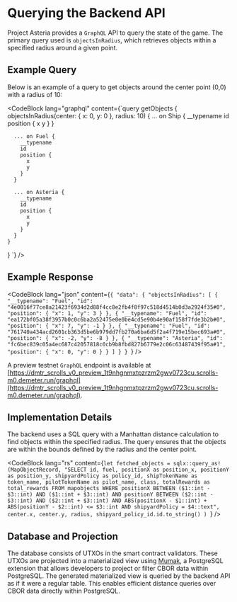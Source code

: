 
# Querying the Backend API

Project Asteria provides a `GraphQL` API to query the state of the game. The primary query used is `objectsInRadius`, which retrieves objects within a specified radius around a given point.

## Example Query

Below is an example of a query to get objects around the center point (0,0) with a radius of 10:

<CodeBlock lang="graphql" content={`query getObjects {
    objectsInRadius(center: { x: 0, y: 0 }, radius: 10) {
      ... on Ship {
        __typename
        id
        position {
          x
          y
        }
      }
      
      ... on Fuel {
        __typename
        id
        position {
          x
          y
        }
      }
      
      ... on Asteria {
        __typename
        id
        position {
          x
          y
        }
      }
    }
  }
`} />

## Example Response

<CodeBlock lang="json" content={`{
    "data": {
      "objectsInRadius": [
        {
          "__typename": "Fuel",
          "id": "4e0016f77ce8a21423f6934d2d88f4cc8e2fb4f8f97c518d4514b0d3a2924f35#0",
          "position": {
            "x": 1,
            "y": 3
          }
        },
        {
          "__typename": "Fuel",
          "id": "ea172bf05a38f3957b0c0c6ba2a52475e0e0be4cd5e90b4e90af158f7fde3b2b#0",
          "position": {
            "x": 7,
            "y": -1
          }
        },
        {
          "__typename": "Fuel",
          "id": "761740a434acd2601cb363d5be6b979dd7fb270a6ba6d5f2a4f719e15bec693a#0",
          "position": {
            "x": -2,
            "y": -8
          }
        },
        {
          "__typename": "Asteria",
          "id": "fc6bec839c05a4ec687c42057818c0cb9b8fbd827b6779e2c06c63487439f95a#1",
          "position": {
            "x": 0,
            "y": 0
          }
        }
      ]
    }
  }
`} />

A preview testnet `GraphQL` endpoint is available at [https://dmtr_scrolls_v0_preview_1t9nhgnmxtpzrzm2gwv0723cu.scrolls-m0.demeter.run/graphql](https://dmtr_scrolls_v0_preview_1t9nhgnmxtpzrzm2gwv0723cu.scrolls-m0.demeter.run/graphql).

## Implementation Details

The backend uses a SQL query with a Manhattan distance calculation to find objects within the specified radius. The query ensures that the objects are within the bounds defined by the radius and the center point.

<CodeBlock lang="rs" content={`let fetched_objects = sqlx::query_as!(MapObjectRecord,
    "SELECT
      id, fuel, positionX as position_x, positionY as position_y, shipyardPolicy as policy_id,
      shipTokenName as token_name, pilotTokenName as pilot_name, class, totalRewards as total_rewards
    FROM mapobjects
    WHERE positionX BETWEEN ($1::int - $3::int) AND ($1::int + $3::int)
    AND positionY BETWEEN ($2::int - $3::int) AND ($2::int + $3::int)
    AND ABS(positionX - $1::int) + ABS(positionY - $2::int) <= $3::int
    AND shipyardPolicy = $4::text",
    center.x, center.y, radius, shipyard_policy_id.id.to_string()
)
`} />

## Database and Projection

The database consists of UTXOs in the smart contract validators. These UTXOs are projected into a materialized view using [Mumak](https://github.com/txpipe/mumak), a PostgreSQL extension that allows developers to project or filter CBOR data within PostgreSQL. The generated materialized view is queried by the backend API as if it were a regular table. This enables efficient distance queries over CBOR data directly within PostgreSQL.